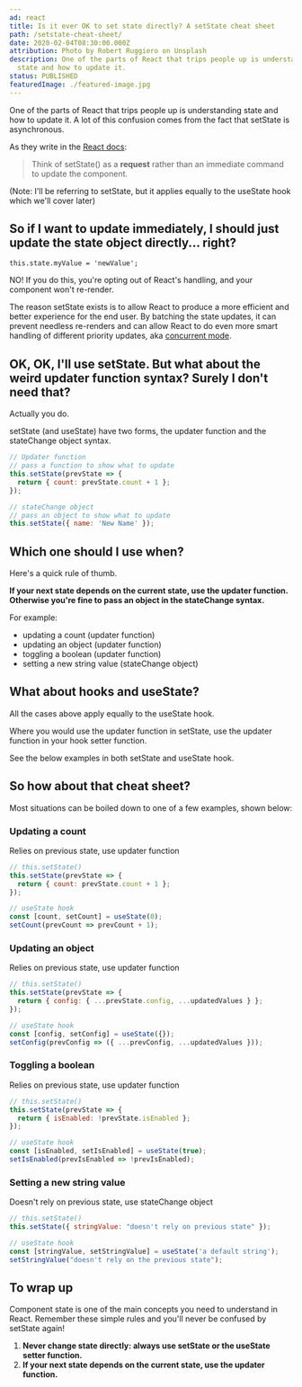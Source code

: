 ```yaml
---
ad: react
title: Is it ever OK to set state directly? A setState cheat sheet
path: /setstate-cheat-sheet/
date: 2020-02-04T08:30:00.000Z
attribution: Photo by Robert Ruggiero on Unsplash
description: One of the parts of React that trips people up is understanding
  state and how to update it.
status: PUBLISHED
featuredImage: ./featured-image.jpg
---
```

One of the parts of React that trips people up is understanding state and how to update it. A lot of this confusion comes from the fact that setState is asynchronous.

As they write in the [React docs](https://reactjs.org/docs/react-component.html#setstate):

> Think of setState() as a **request** rather than an immediate command to update the component.

(Note: I'll be referring to setState, but it applies equally to the useState hook which we'll cover later)

## So if I want to update immediately, I should just update the state object directly... right?

`this.state.myValue = 'newValue';`

NO! If you do this, you're opting out of React's handling, and your component won't re-render.

The reason setState exists is to allow React to produce a more efficient and better experience for the end user. By batching the state updates, it can prevent needless re-renders and can allow React to do even more smart handling of different priority updates, aka [concurrent mode](https://reactjs.org/docs/concurrent-mode-intro.html).

## OK, OK, I'll use setState. But what about the weird updater function syntax? Surely I don't need that?

Actually you do.

setState (and useState) have two forms, the updater function and the stateChange object syntax.

```js
// Updater function
// pass a function to show what to update
this.setState(prevState => {
  return { count: prevState.count + 1 };
});

// stateChange object
// pass an object to show what to update
this.setState({ name: 'New Name' });
```

## Which one should I use when?

Here's a quick rule of thumb.

**If your next state depends on the current state, use the updater function. Otherwise you're fine to pass an object in the stateChange syntax.**

For example:

* updating a count (updater function)
* updating an object (updater function)
* toggling a boolean (updater function)
* setting a new string value (stateChange object)

## What about hooks and useState?

All the cases above apply equally to the useState hook.

Where you would use the updater function in setState, use the updater function in your hook setter function.

See the below examples in both setState and useState hook.

## So how about that cheat sheet?

Most situations can be boiled down to one of a few examples, shown below:

### Updating a count

Relies on previous state, use updater function

```js
// this.setState()
this.setState(prevState => {
  return { count: prevState.count + 1 };
});

// useState hook
const [count, setCount] = useState(0);
setCount(prevCount => prevCount + 1);
```

### Updating an object

Relies on previous state, use updater function

```js
// this.setState()
this.setState(prevState => {
  return { config: { ...prevState.config, ...updatedValues } };
});

// useState hook
const [config, setConfig] = useState({});
setConfig(prevConfig => ({ ...prevConfig, ...updatedValues }));
```

### Toggling a boolean

Relies on previous state, use updater function

```js
// this.setState()
this.setState(prevState => {
  return { isEnabled: !prevState.isEnabled };
});

// useState hook
const [isEnabled, setIsEnabled] = useState(true);
setIsEnabled(prevIsEnabled => !prevIsEnabled);
```

### Setting a new string value

Doesn't rely on previous state, use stateChange object

```js
// this.setState()
this.setState({ stringValue: "doesn't rely on previous state" });

// useState hook
const [stringValue, setStringValue] = useState('a default string');
setStringValue("doesn't rely on the previous state");
```

## To wrap up

Component state is one of the main concepts you need to understand in React. Remember these simple rules and you'll never be confused by setState again!

1. **Never change state directly: always use setState or the useState setter function.**
2. **If your next state depends on the current state, use the updater function.**